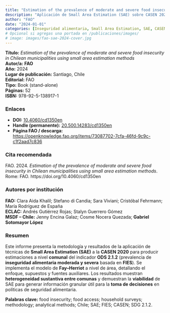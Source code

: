 ```yaml
---
title: "Estimation of the prevalence of moderate and severe food insecurity in Chilean municipalities using small area estimation methods"
description: "Aplicación de Small Area Estimation (SAE) sobre CASEN 2020 para estimar la prevalencia de inseguridad alimentaria moderada y severa (ODS 2.1.2) a nivel comunal en Chile."
author: "FAO"
date: "2024-01-01"
categories: [Inseguridad alimentaria, Small Area Estimation, SAE, CASEN, Chile, SDG 2.1.2]
# Opcional si agregas una portada en /publicaciones/images/
# image: images/fao-sae-2024-cover.jpg
---
```


**Título:** *Estimation of the prevalence of moderate and severe food insecurity in Chilean municipalities using small area estimation methods*  
**Autor/a:** **FAO**  
**Año:** 2024  
**Lugar de publicación:** Santiago, Chile  
**Editorial:** FAO  
**Tipo:** Book (stand-alone)  
**Páginas:** 52  
**ISBN:** 978-92-5-138917-1

### Enlaces
- **DOI:** [10.4060/cd1350en](https://doi.org/10.4060/cd1350en)  
- **Handle (permanente):** [20.500.14283/cd1350en](https://openknowledge.fao.org/handle/20.500.14283/cd1350en)  
- **Página FAO / descarga:** <https://openknowledge.fao.org/items/73087702-7cfa-46fd-9c9c-c1f2aad7c836>

### Cita recomendada
FAO. 2024. *Estimation of the prevalence of moderate and severe food insecurity in Chilean municipalities using small area estimation methods*. Rome: FAO. https://doi.org/10.4060/cd1350en

### Autores por institución
**FAO:** Clara Aida Khalil; Stefano di Candia; Sara Viviani; Cristóbal Fehrmann; María Rodríguez de España  
**ECLAC:** Andrés Gutiérrez Rojas; Stalyn Guerrero Gómez  
**MSDF – Chile:** Jenny Encina Galaz; Cosme Nocera Quezada; **Gabriel Sotomayor López**

### Resumen
Este informe presenta la metodología y resultados de la aplicación de técnicas de **Small Area Estimation (SAE)** a la **CASEN 2020** para producir estimaciones a nivel **comunal** del indicador **ODS 2.1.2** (prevalencia de **inseguridad alimentaria moderada y severa** basada en **FIES**). Se implementa el modelo de **Fay–Herriot** a nivel de área, detallando el enfoque, supuestos y fuentes auxiliares. Los resultados muestran **heterogeneidad sustantiva entre comunas** y demuestran la **viabilidad** de SAE para generar información granular útil para la **toma de decisiones** en políticas de seguridad alimentaria.

**Palabras clave:** food insecurity; food access; household surveys; methodology; analytical methods; Chile; SAE; FIES; CASEN; SDG 2.1.2.
